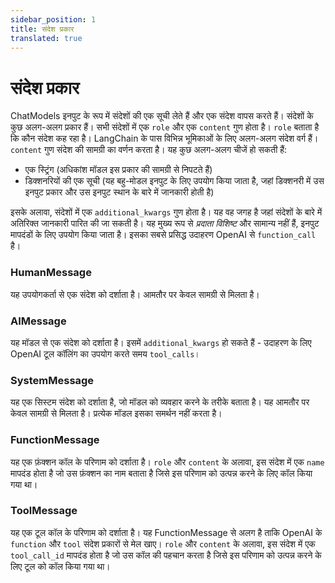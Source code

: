 ```yaml
---
sidebar_position: 1
title: संदेश प्रकार
translated: true
---
```


# संदेश प्रकार

ChatModels इनपुट के रूप में संदेशों की एक सूची लेते हैं और एक संदेश वापस करते हैं। संदेशों के कुछ अलग-अलग प्रकार हैं। सभी संदेशों में एक `role` और एक `content` गुण होता है। `role` बताता है कि कौन संदेश कह रहा है। LangChain के पास विभिन्न भूमिकाओं के लिए अलग-अलग संदेश वर्ग हैं। `content` गुण संदेश की सामग्री का वर्णन करता है। यह कुछ अलग-अलग चीजें हो सकती हैं:

- एक स्ट्रिंग (अधिकांश मॉडल इस प्रकार की सामग्री से निपटते हैं)
- डिक्शनरियों की एक सूची (यह बहु-मोडल इनपुट के लिए उपयोग किया जाता है, जहां डिक्शनरी में उस इनपुट प्रकार और उस इनपुट स्थान के बारे में जानकारी होती है)

इसके अलावा, संदेशों में एक `additional_kwargs` गुण होता है। यह वह जगह है जहां संदेशों के बारे में अतिरिक्त जानकारी पारित की जा सकती है। यह मुख्य रूप से *प्रदाता विशिष्ट* और सामान्य नहीं हैं, इनपुट मापदंडों के लिए उपयोग किया जाता है। इसका सबसे प्रसिद्ध उदाहरण OpenAI से `function_call` है।

### HumanMessage

यह उपयोगकर्ता से एक संदेश को दर्शाता है। आमतौर पर केवल सामग्री से मिलता है।

### AIMessage

यह मॉडल से एक संदेश को दर्शाता है। इसमें `additional_kwargs` हो सकते हैं - उदाहरण के लिए OpenAI टूल कॉलिंग का उपयोग करते समय `tool_calls`।

### SystemMessage

यह एक सिस्टम संदेश को दर्शाता है, जो मॉडल को व्यवहार करने के तरीके बताता है। यह आमतौर पर केवल सामग्री से मिलता है। प्रत्येक मॉडल इसका समर्थन नहीं करता है।

### FunctionMessage

यह एक फ़ंक्शन कॉल के परिणाम को दर्शाता है। `role` और `content` के अलावा, इस संदेश में एक `name` मापदंड होता है जो उस फ़ंक्शन का नाम बताता है जिसे इस परिणाम को उत्पन्न करने के लिए कॉल किया गया था।

### ToolMessage

यह एक टूल कॉल के परिणाम को दर्शाता है। यह FunctionMessage से अलग है ताकि OpenAI के `function` और `tool` संदेश प्रकारों से मेल खाए। `role` और `content` के अलावा, इस संदेश में एक `tool_call_id` मापदंड होता है जो उस कॉल की पहचान करता है जिसे इस परिणाम को उत्पन्न करने के लिए टूल को कॉल किया गया था।
